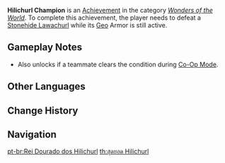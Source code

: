 {{Achievement Infobox
|title        = 
|id           = 82017
|order id     = 2017
|category     = Wonders of the World
|description  = Defeat a [[Stonehide Lawachurl]] before its Infused Form can expire.
|requirements = Defeat a [[Stonehide Lawachurl]] while its [[Geo]] Armor is still active.
|primogems    = 10
|tracking     = 
|hidden       = 1
|topic        = Stonehide Lawachurl
|type         = Exploration
}}
'''Hilichurl Champion''' is an [[Achievement]] in the category ''[[Wonders of the World]]''. To complete this achievement, the player needs to defeat a [[Stonehide Lawachurl]] while its [[Geo]] Armor is still active.

==Gameplay Notes==
*Also unlocks if a teammate clears the condition during [[Co-Op Mode]].
<!--
==Trivia==

==Video Guides==
{{EVT
|video1   = 
|caption1 = 
}}
-->
==Other Languages==
{{Other Languages
|en      = Hilichurl Champion
|zhs     = 大黄金丘丘王
|zhs_rm  = Dà Huángjīn Qiūqiū-wáng
|zht     = 大黃金丘丘王
|zht_rm  = Dà Huángjīn Qiūqiū-wáng
|zh_tl   = Big Golden Lawachurl
|ja      = 黄金のヒルチャール王者
|ja_rm   = Ougon no Hiruchaaru Ouja
|ja_tl   = Golden Hilichurl Champion
|ko      = 황금 츄츄왕
|ko_rm   = Hwanggeum Chyuchyuwang
|ko_tl   = Golden Hilichurl King
|es      = El rey de los Hilichurls
|es_tl   = King of Hilichurls
|fr      = Maître Brutocollinus
|fr_tl   = Master Hilichurl
|ru      = Хиличурл чемпион
|ru_tl   = Hilichurl Champion
|th      = สุดยอด Hilichurl
|th_rm   = 
|th_tl   = 
|vi      = Vua Hilichurl Vàng
|vi_tl   = 
|de      = Goldener Lawachurl
|de_tl   = Golden Lawachurl
|id      = Raja Hilichurl
|id_tl   = Hilichurl King
|pt      = Rei Dourado dos Hilichurls
|pt_tl   = 
|tr      = Dağ Yabanisi Şampiyonu
|tr_tl   = 
|it      = Campione degli Hilichurl
|it_tl   = 
}}

==Change History==
{{Change History|1.0}}
<!--
==References==
{{Reflist}}
-->
==Navigation==
{{Achievement Navbox|Wonders of the World|Exploration}}

[[pt-br:Rei Dourado dos Hilichurl]]
[[th:สุดยอด Hilichurl]]